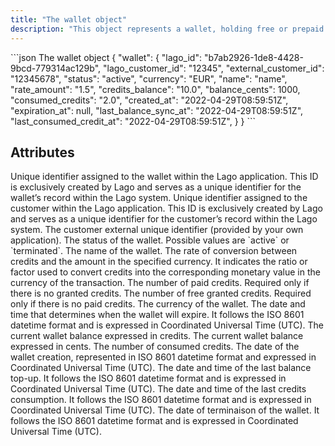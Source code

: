 ```yaml
---
title: "The wallet object"
description: "This object represents a wallet, holding free or prepaid credits."
---
```


<RequestExample>
```json The wallet object
{
  "wallet": {
    "lago_id": "b7ab2926-1de8-4428-9bcd-779314ac129b",
    "lago_customer_id": "12345",
    "external_customer_id": "12345678",
    "status": "active",
    "currency": "EUR",
    "name": "name",
    "rate_amount": "1.5",
    "credits_balance": "10.0",
    "balance_cents": 1000,
    "consumed_credits": "2.0",
    "created_at": "2022-04-29T08:59:51Z",
    "expiration_at": null,
    "last_balance_sync_at": "2022-04-29T08:59:51Z",
    "last_consumed_credit_at": "2022-04-29T08:59:51Z",
  }
}
```
</RequestExample>

## Attributes

<ResponseField name="wallet" type="object">
  <Expandable title="object" defaultOpen="true">
    <ResponseField name="lago_id" type="string" required>
      Unique identifier assigned to the wallet within the Lago application. This ID is exclusively created by Lago and serves as a unique identifier for the wallet’s record within the Lago system.
    </ResponseField>
    <ResponseField name="lago_customer_id" type="string" required>
      Unique identifier assigned to the customer within the Lago application. This ID is exclusively created by Lago and serves as a unique identifier for the customer’s record within the Lago system.
    </ResponseField>
    <ResponseField name="external_customer_id" type="string" required>
      The customer external unique identifier (provided by your own application).
    </ResponseField>
    <ResponseField name="status" type="string" required>
      The status of the wallet. Possible values are `active` or `terminated`.
    </ResponseField>
    <ResponseField name="name" type="string" required>
      The name of the wallet.
    </ResponseField>
    <ResponseField name="rate_amount" type="string" required>
      The rate of conversion between credits and the amount in the specified currency. It indicates the ratio or factor used to convert credits into the corresponding monetary value in the currency of the transaction.
    </ResponseField>
    <ResponseField name="paid_credits" type="string">
      The number of paid credits. Required only if there is no granted credits.
    </ResponseField>
    <ResponseField name="granted_credits" type="string">
      The number of free granted credits. Required only if there is no paid credits.
    </ResponseField>
    <ResponseField name="currency" type="string" required>
      The currency of the wallet.
    </ResponseField>
    <ResponseField name="expiration_at" type="string">
      The date and time that determines when the wallet will expire. It follows the ISO 8601 datetime format and is expressed in Coordinated Universal Time (UTC).
    </ResponseField>
    <ResponseField name="credits_balance" type="string" required>
      The current wallet balance expressed in credits.
    </ResponseField>
    <ResponseField name="balance_cents" type="integer" required>
      The current wallet balance expressed in cents.
    </ResponseField>
    <ResponseField name="consumed_credits" type="string" required>
      The number of consumed credits.
    </ResponseField>
    <ResponseField name="created_at" type="string" required>
      The date of the wallet creation, represented in ISO 8601 datetime format and expressed in Coordinated Universal Time (UTC).
    </ResponseField>
    <ResponseField name="last_balance_sync_at" type="string">
      The date and time of the last balance top-up. It follows the ISO 8601 datetime format and is expressed in Coordinated Universal Time (UTC).
    </ResponseField>
    <ResponseField name="last_consumed_credit_at" type="string">
      The date and time of the last credits consumption. It follows the ISO 8601 datetime format and is expressed in Coordinated Universal Time (UTC).
    </ResponseField>
    <ResponseField name="terminated_at" type="string">
      The date of terminaison of the wallet. It follows the ISO 8601 datetime format and is expressed in Coordinated Universal Time (UTC).
    </ResponseField>
  </Expandable>
</ResponseField>